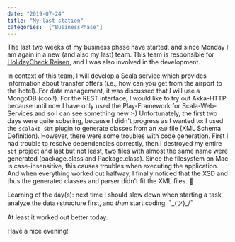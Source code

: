 ---
date: "2019-07-24"
title: "My last station"
categories:  ["BusinessPhase"]
---


The last two weeks of my business phase have started, and since Monday I am again in a new (and also my last) team.
This team is responsible for [HolidayCheck Reisen](https://www.holidaycheck.de/od/holidaycheck-reisen/ea63bac1-0777-3216-9af1-ad020279db34), and I was also involved in the development.

In context of this team, I will develop a Scala service which provides information about transfer offers (i.e., how can you get from the airport to the hotel).
For data management, it was discussed that I will use a MongoDB (cool!). For the REST interface, I would like to try out Akka-HTTP because until now I have only used the Play-Framework for Scala-Web-Services and so I can see something new :-)
Unfortunately, the first two days were quite sobering, because I didn't progress as I wanted to:
I used the `scalaxb-sbt` plugin to generate classes from an `XSD` file (XML Schema Definition).
However, there were some troubles with code generation. First I had trouble to resolve dependencies correctly, then I destroyed my entire `sbt` project and last but not least, two files with almost the same name were generated (package.class and Package.class). Since the filesystem on Mac is case-insensitive, this causes troubles when executing the application.
And when everything worked out halfway, I finally noticed that the XSD and thus the generated classes and parser didn't fit the XML files. 🤦

Learning of the day(s): next time I should slow down when starting a task, analyze the data+structure first, and *then* start coding. ¯\_(ツ)_/¯

At least it worked out better today.

Have a nice evening!